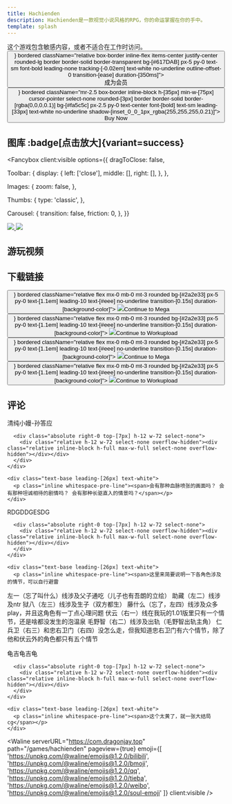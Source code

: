 ```yaml
---
title: Hachienden
description: Hachienden是一款视觉小说风格的RPG，你的命运掌握在你的手中。
template: splash
---
```





<Aside type="caution" title="当心！">
  这个游戏包含敏感内容，或者不适合在工作时访问。
</Aside>

<div class="my-2 flex gap-2">

<Link client:visible color="foreground" href="https://www.patreon.com/tsukumon" target="_blank">
<Button client:visible aria-disabled="false" type="button" startContent={<PhPatreonLogoDuotone client:visible/>} bordered className="relative box-border inline-flex items-center justify-center rounded-lg border border-solid border-transparent bg-[#617DAB] px-5 py-0 text-sm font-bold leading-none tracking-[-0.02em] text-white no-underline outline-offset-0 transition-[ease] duration-[350ms]">
  <div class="visible mx-0 my-auto flex itemts-cener justify-center gap-x-1 p-0"><div class="mx-0 my-2.5 flex h-full flex-col items-center justify-center whitespace-nowrap p-0">成为会员</div></div>
</Button>
</Link>

<Link client:visible color="foreground" href="https://tsukumon.itch.io/hachienden/purchase" target="_blank">
<Button client:visible aria-disabled="false" type="button" startContent={<PhPatreonLogoDuotone client:visible/>} bordered className="mr-2.5 box-border inline-block h-[35px] min-w-[75px] cursor-pointer select-none rounded-[3px] border border-solid border-[rgba(0,0,0,0.1)] bg-[#fa5c5c] px-2.5 py-0 text-center font-[bold] text-sm leading-[33px] text-white no-underline shadow-[inset_0_0_1px_rgba(255,255,255,0.21)]">
  Buy Now
</Button>
</Link>

</div>

## 图库 :badge[点击放大]{variant=success}

<Fancybox
client:visible
  options={{
    dragToClose: false,

  Toolbar: {
    display: {
      left: ['close'],
      middle: [],
      right: [],
    },
  },

  Images: {
    zoom: false,
  },

  Thumbs: {
    type: 'classic',
  },

  Carousel: {
    transition: false,
    friction: 0,
  },
  }}
>
<div className="grid grid-cols-3 gap-4 max-w-xl mx-auto p-10">
  <a data-fancybox="gallery" href="https://res.cloudinary.com/dkhp3hucr/image/upload/v1723255467/games/titlehachi_mqb203.avif">
          <Image client:visible className="rounded" src="https://res.cloudinary.com/dkhp3hucr/image/upload/v1723255467/games/titlehachi_mqb203.avif" />
        </a>
        <a data-fancybox="gallery" href="https://res.cloudinary.com/dkhp3hucr/image/upload/v1723256349/games/last_euovge.avif">
          <Image client:visible className="rounded" src="https://res.cloudinary.com/dkhp3hucr/image/upload/v1723256349/games/last_euovge.avif" />
        </a>
        </div>
</Fancybox>

## 游玩视频

<LinkPreview id="https://www.bilibili.com/video/BV1Lp4y1a7sP/" />

<LinkPreview id="https://www.bilibili.com/video/BV1rK4y1d7i6/" />

## 下载链接

<div class="my-2 flex gap-2">

<Link client:visible color="foreground" href="https://mega.nz/#!ITknmDJL!2HLq-uUP5fZWjCneMEol8MkWI8SzjajkVQxKT8wolt8" target="_blank">
<Button client:visible aria-disabled="false" type="button" startContent={<DeviconWindows11 client:visible/>} bordered className="relative flex mx-0 mb-0 mt-3 rounded bg-[#2a2e33] px-5 py-0 text-[1.1em] leading-10 text-[#eee] no-underline transition-[0.15s] duration-[background-color]">
  <Image client:visible src="https://t2.gstatic.cn/faviconV2?client=SOCIAL&type=FAVICON&fallback_opts=TYPE,SIZE,URL&url=https://mega.nz&size=16" className="relative top-0.5 my-0 ml-0 mr-2" /><span>Continue to Mega</span>
</Button>
</Link>

<Link client:visible color="foreground" href="https://workupload.com/file/fyDCabbAUt9" target="_blank">
<Button client:visible aria-disabled="false" type="button" startContent={<DeviconWindows11 client:visible/>} bordered className="relative flex mx-0 mb-0 mt-3 rounded bg-[#2a2e33] px-5 py-0 text-[1.1em] leading-10 text-[#eee] no-underline transition-[0.15s] duration-[background-color]">
  <Image client:visible src="https://t2.gstatic.cn/faviconV2?client=SOCIAL&type=FAVICON&fallback_opts=TYPE,SIZE,URL&url=https://workupload.com&size=16" className="relative top-0.5 my-0 ml-0 mr-2" /><span>Continue to Workupload</span>
</Button>
</Link>

</div>

<div class="my-2 flex gap-2">

<Link client:visible color="foreground" href="https://mega.nz/file/MKU0CJxZ#2bQy3JsLdW2dBL4gFxCB-FU8P9wJGHDAilTReiBwKLU" target="_blank">
<Button client:visible aria-disabled="false" type="button" startContent={<IconParkOutlineMacFinder client:visible/>} bordered className="relative flex mx-0 mb-0 mt-3 rounded bg-[#2a2e33] px-5 py-0 text-[1.1em] leading-10 text-[#eee] no-underline transition-[0.15s] duration-[background-color]">
  <Image client:visible src="https://t2.gstatic.cn/faviconV2?client=SOCIAL&type=FAVICON&fallback_opts=TYPE,SIZE,URL&url=https://mega.nz&size=16" className="relative top-0.5 my-0 ml-0 mr-2" /><span>Continue to Mega</span>
</Button>
</Link>

<Link client:visible color="foreground" href="https://workupload.com/file/QZ7HTw2DuTs" target="_blank">
<Button client:visible aria-disabled="false" type="button" startContent={<IconParkOutlineMacFinder client:visible/>} bordered className="relative flex mx-0 mb-0 mt-3 rounded bg-[#2a2e33] px-5 py-0 text-[1.1em] leading-10 text-[#eee] no-underline transition-[0.15s] duration-[background-color]">
  <Image client:visible src="https://t2.gstatic.cn/faviconV2?client=SOCIAL&type=FAVICON&fallback_opts=TYPE,SIZE,URL&url=https://workupload.com&size=16" className="relative top-0.5 my-0 ml-0 mr-2" /><span>Continue to Workupload</span>
</Button>
</Link>

</div>

## 评论

<div class="relative pl-20 pt-[22px]">
  <Link client:visible target="_blank" href="//space.bilibili.com/382558623" className="absolute left-5 top-[22px] h-12 w-12 origin-[left_top] scale-100">
    <div id="canvas" class="pointer-events-none absolute left-2/4 top-2/4 -translate-x-2/4 -translate-y-2/4">
      <div class="absolute inset-0">
        <div class="absolute left-2/4 top-2/4 isolate h-12 w-12 -translate-x-2/4 -translate-y-2/4 overflow-hidden rounded-[50%] opacity-100"><div class="isolate h-full w-full overflow-hidden bg-cover bg-center bg-no-repeat"></div></div>
      </div>
      <div class="absolute inset-0">
        <div class="absolute left-2/4 top-2/4 isolate h-12 w-12 -translate-x-2/4 -translate-y-2/4 overflow-hidden rounded-[50%] opacity-100">
          <div class="isolate h-full w-full overflow-hidden bg-cover bg-center bg-no-repeat">
            <picture
              ><source type="image/avif" srcset="//i0.hdslb.com/bfs/face/e733eb4e61dbc47dd6d722aaa9f6e448d893e3a7.jpg@96w_96h_1c_1s.avif" />
              <Avatar client:visible name="清纯" /></picture>
          </div>
        </div>
      </div>
    </div>
  </Link>
  <div class="w-full">
    <div class="mb-1">
      <div class="inline-flex items-center">
        <slot></slot>
        <div class="text-sm font-medium text-white">
          <Link client:visible target="_blank" href="//space.bilibili.com/382558623">清纯小嫚-孙答应</Link>
        </div>
      </div>

      <div class="absolute right-0 top-[7px] h-12 w-72 select-none">
        <div class="relative h-12 w-72 select-none overflow-hidden"><div class="relative inline-block h-full max-w-full select-none overflow-hidden"></div></div>
      </div>
    </div>

    <div class="text-base leading-[26px] text-white">
      <p class="inline whitespace-pre-line"><span>会有那种血脉喷张的画面吗？ 会有那种坦诚相待的剧情吗？ 会有那种长驱直入的情景吗？</span></p>
    </div>
  </div>
</div>

<div class="relative pl-20 pt-[22px]">
  <Link client:visible target="_blank" href="//space.bilibili.com/228938884" className="absolute left-5 top-[22px] h-12 w-12 origin-[left_top] scale-100">
    <div id="canvas" class="pointer-events-none absolute left-2/4 top-2/4 -translate-x-2/4 -translate-y-2/4">
      <div class="absolute inset-0">
        <div class="absolute left-2/4 top-2/4 isolate h-12 w-12 -translate-x-2/4 -translate-y-2/4 overflow-hidden rounded-[50%] opacity-100"><div class="isolate h-full w-full overflow-hidden bg-cover bg-center bg-no-repeat"></div></div>
      </div>
      <div class="absolute inset-0">
        <div class="absolute left-2/4 top-2/4 isolate h-12 w-12 -translate-x-2/4 -translate-y-2/4 overflow-hidden rounded-[50%] opacity-100">
          <div class="isolate h-full w-full overflow-hidden bg-cover bg-center bg-no-repeat">
            <picture
              ><source type="image/avif" srcset="//i0.hdslb.com/bfs/face/e733eb4e61dbc47dd6d722aaa9f6e448d893e3a7.jpg@96w_96h_1c_1s.avif" />
              <Avatar client:visible name="RD" /></picture>
          </div>
        </div>
      </div>
    </div>
  </Link>
  <div class="w-full">
    <div class="mb-1">
      <div class="inline-flex items-center">
        <slot></slot>
        <div class="text-sm font-medium text-white">
          <Link client:visible target="_blank" href="//space.bilibili.com/228938884">RDGDDGESDG</Link>
        </div>
      </div>

      <div class="absolute right-0 top-[7px] h-12 w-72 select-none">
        <div class="relative h-12 w-72 select-none overflow-hidden"><div class="relative inline-block h-full max-w-full select-none overflow-hidden"></div></div>
      </div>
    </div>

    <div class="text-base leading-[26px] text-white">
      <p class="inline whitespace-pre-line"><span>这里来简要说明一下各角色涉及的情节，可以自行避雷
左一（忘了叫什么）线涉及父子通吃（儿子也有吾朗的立绘）
助藏（左二）线涉及ntr
狱八（左三）线涉及生子（双方都生）
藤什么（忘了，左四）线涉及众多play，并且这角色有一丁点心理问题
伏云（右一）线在我玩的1.01版里只有一个情节，还是啥都没发生的泡温泉
毛野智（右二）线涉及出轨（毛野智出轨主角）
仁兵卫（右三）和忠右卫门（右四）没怎么走，但我知道忠右卫门有六个情节，除了他和伏云外的角色都只有五个情节</span></p>
    </div>
  </div>
</div>

<div class="relative pl-20 pt-[22px]">
  <Link client:visible target="_blank" href="//space.bilibili.com/10870156" className="absolute left-5 top-[22px] h-12 w-12 origin-[left_top] scale-100">
    <div id="canvas" class="pointer-events-none absolute left-2/4 top-2/4 -translate-x-2/4 -translate-y-2/4">
      <div class="absolute inset-0">
        <div class="absolute left-2/4 top-2/4 isolate h-12 w-12 -translate-x-2/4 -translate-y-2/4 overflow-hidden rounded-[50%] opacity-100"><div class="isolate h-full w-full overflow-hidden bg-cover bg-center bg-no-repeat"></div></div>
      </div>
      <div class="absolute inset-0">
        <div class="absolute left-2/4 top-2/4 isolate h-12 w-12 -translate-x-2/4 -translate-y-2/4 overflow-hidden rounded-[50%] opacity-100">
          <div class="isolate h-full w-full overflow-hidden bg-cover bg-center bg-no-repeat">
            <picture
              ><source type="image/avif" srcset="//i0.hdslb.com/bfs/face/e733eb4e61dbc47dd6d722aaa9f6e448d893e3a7.jpg@96w_96h_1c_1s.avif" />
              <Avatar client:visible name="龟吉" /></picture>
          </div>
        </div>
      </div>
    </div>
  </Link>
  <div class="w-full">
    <div class="mb-1">
      <div class="inline-flex items-center">
        <slot></slot>
        <div class="text-sm font-medium text-white">
          <Link client:visible target="_blank" href="//space.bilibili.com/10870156">龟吉龟吉龟</Link>
        </div>
      </div>

      <div class="absolute right-0 top-[7px] h-12 w-72 select-none">
        <div class="relative h-12 w-72 select-none overflow-hidden"><div class="relative inline-block h-full max-w-full select-none overflow-hidden"></div></div>
      </div>
    </div>

    <div class="text-base leading-[26px] text-white">
      <p class="inline whitespace-pre-line"><span>这个太黄了，就一张大结局cg</span></p>
    </div>
  </div>
</div>

<Waline serverURL="https://com.dragonjay.top" path="/games/hachienden" pageview={true} emoji={[
          'https://unpkg.com/@waline/emojis@1.2.0/bilibili',
          'https://unpkg.com/@waline/emojis@1.2.0/bmoji',
          'https://unpkg.com/@waline/emojis@1.2.0/qq',
          'https://unpkg.com/@waline/emojis@1.2.0/tieba',
          'https://unpkg.com/@waline/emojis@1.2.0/weibo',
          'https://unpkg.com/@waline/emojis@1.2.0/soul-emoji'
        ]} client:visible />